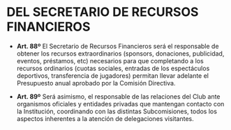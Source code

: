 # DEL SECRETARIO DE RECURSOS FINANCIEROS

* **Art. 88º**
El Secretario de Recursos Financieros será el responsable de obtener los recursos extraordinarios (sponsors, donaciones, publicidad, eventos, préstamos, etc) necesarios para que completando a los recursos ordinarios (cuotas sociales, entradas de los espectáculos deportivos, transferencia de jugadores) permitan llevar adelante el Presupuesto anual aprobado por la Comisión Directiva.

* **Art. 89º**
Será asimismo, el responsable de las relaciones del Club ante organismos oficiales y entidades privadas que mantengan contacto con la Institución, coordinando con las distintas Subcomisiones, todos los aspectos inherentes a la atención de delegaciones visitantes.
